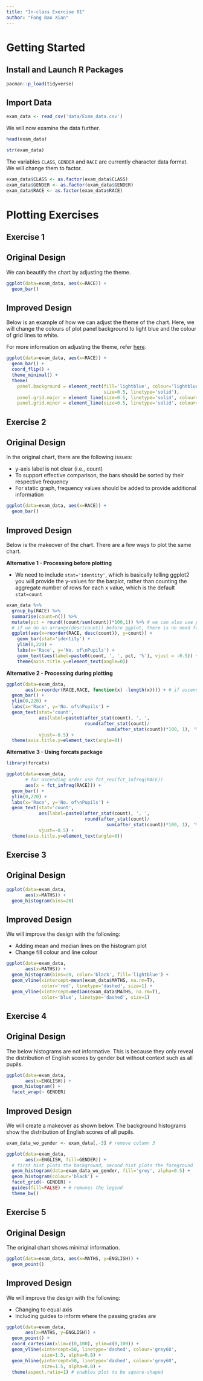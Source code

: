 ```yaml
---
title: "In-class Exercise 01"
author: "Fong Bao Xian"
---
```


# Getting Started

## Install and Launch R Packages

```r
pacman::p_load(tidyverse)
```

## Import Data

```r
exam_data <- read_csv('data/Exam_data.csv')
```

We will now examine the data further.

```r
head(exam_data)
```

```r
str(exam_data)
```

The variables `CLASS`, `GENDER` and `RACE` are currently character data format. We will change them to factor.

```r
exam_data$CLASS <- as.factor(exam_data$CLASS)
exam_data$GENDER <- as.factor(exam_data$GENDER)
exam_data$RACE <- as.factor(exam_data$RACE)
```

# Plotting Exercises

## Exercise 1

::: panel-tabset
## Original Design

We can beautify the chart by adjusting the theme.

```r
ggplot(data=exam_data, aes(x=RACE)) +
  geom_bar()
```

## Improved Design

Below is an example of how we can adjust the theme of the chart. Here, we will change the colours of plot panel background to light blue and the colour of grid lines to white.

For more information on adjusting the theme, refer [here](https://ggplot2-book.org/polishing.html).

```r
ggplot(data=exam_data, aes(x=RACE)) +
  geom_bar() +
  coord_flip() +
  theme_minimal() +
  theme(
    panel.background = element_rect(fill='lightblue', colour='lightblue',
                                    size=0.5, linetype='solid'),
    panel.grid.major = element_line(size=0.5, linetype='solid', colour='white'),
    panel.grid.minor = element_line(size=0.5, linetype='solid', colour='white'))
```
:::

## Exercise 2

::: panel-tabset
## Original Design

In the original chart, there are the following issues:

-   y-axis label is not clear (i.e., count)
-   To support effective comparison, the bars should be sorted by their respective frequency
-   For static graph, frequency values should be added to provide additional information

```r
ggplot(data=exam_data, aes(x=RACE)) +
  geom_bar()
```

## Improved Design

Below is the makeover of the chart. There are a few ways to plot the same chart.

**Alternative 1 - Processing before plotting**

-   We need to include `stat='identity'`, which is basically telling ggplot2 you will provide the y-values for the barplot, rather than counting the aggregate number of rows for each x value, which is the default `stat=count`

```r
exam_data %>%
  group_by(RACE) %>% 
  summarise(count=n()) %>% 
  mutate(pct = round((count/sum(count))*100,1)) %>% # we can also use prop.table(count) to get pct
  # if we do an arrange(desc(count)) before ggplot, there is no need for reorder below
  ggplot(aes(x=reorder(RACE, desc(count)), y=count)) +
    geom_bar(stat='identity') +
    ylim(0,220) +
    labs(x='Race', y='No. of\nPupils') +
    geom_text(aes(label=paste0(count, ', ', pct, '%'), vjust = -0.5)) +
    theme(axis.title.y=element_text(angle=0))
```

**Alternative 2 - Processing during plotting**

```r
ggplot(data=exam_data,
       aes(x=reorder(RACE,RACE, function(x) -length(x)))) + # if ascending order remove minus
  geom_bar() +
  ylim(0,220) +
  labs(x='Race', y='No. of\nPupils') +
  geom_text(stat='count',
            aes(label=paste0(after_stat(count), ', ',
                             round(after_stat(count)/
                                     sum(after_stat(count))*100, 1), '%')),
            vjust=-0.5) +
  theme(axis.title.y=element_text(angle=0))
```

**Alternative 3 - Using forcats package**

```r
library(forcats)

ggplot(data=exam_data,
       # for ascending order use fct_rev(fct_infreq(RACE))
       aes(x = fct_infreq(RACE))) + 
  geom_bar() +
  ylim(0,220) +
  labs(x='Race', y='No. of\nPupils') +
  geom_text(stat='count',
            aes(label=paste0(after_stat(count), ', ',
                             round(after_stat(count)/
                                     sum(after_stat(count))*100, 1), '%')),
            vjust=-0.5) +
  theme(axis.title.y=element_text(angle=0))
```
:::

## Exercise 3

::: panel-tabset
## Original Design

```r
ggplot(data=exam_data,
       aes(x=MATHS)) +
  geom_histogram(bins=20)
```

## Improved Design

We will improve the design with the following:

-   Adding mean and median lines on the histogram plot
-   Change fill colour and line colour

```r
ggplot(data=exam_data,
       aes(x=MATHS)) +
  geom_histogram(bins=20, color='black', fill='lightblue') +
  geom_vline(xintercept=mean(exam_data$MATHS, na.rm=T),
             color='red', linetype='dashed', size=1) +
  geom_vline(xintercept=median(exam_data$MATHS, na.rm=T),
             color='blue', linetype='dashed', size=1)
```
:::

## Exercise 4

::: panel-tabset
## Original Design

The below histograms are not informative. This is because they only reveal the distribution of English scores by gender but without context such as all pupils.

```r
ggplot(data=exam_data,
       aes(x=ENGLISH)) +
  geom_histogram() +
  facet_wrap(~ GENDER)
```

## Improved Design

We will create a makeover as shown below. The background histograms show the distribution of English scores of all pupils.

```r
exam_data_wo_gender <- exam_data[,-3] # remove column 3

ggplot(data=exam_data,
       aes(x=ENGLISH, fill=GENDER)) +
  # first hist plots the background, second hist plots the foreground
  geom_histogram(data=exam_data_wo_gender, fill='grey', alpha=0.5) +
  geom_histogram(colour='black') +
  facet_grid(~ GENDER) +
  guides(fill=FALSE) + # removes the legend
  theme_bw()
```
:::

## Exercise 5

::: panel-tabset
## Original Design

The original chart shows minimal information.

```r
ggplot(data=exam_data, aes(x=MATHS, y=ENGLISH)) +
  geom_point()
```

## Improved Design

We will improve the design with the following:

-   Changing to equal axis
-   Including guides to inform where the passing grades are

```r
ggplot(data=exam_data,
       aes(x=MATHS, y=ENGLISH)) +
  geom_point() +
  coord_cartesian(xlim=c(0,100), ylim=c(0,100)) +
  geom_vline(xintercept=50, linetype='dashed', colour='grey60',
             size=1.5, alpha=0.8) +
  geom_hline(yintercept=50, linetype='dashed', colour='grey60',
             size=1.5, alpha=0.8) +
  theme(aspect.ratio=1) # enables plot to be square-shaped
```
:::
